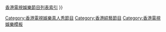 {{Navbox
|name    = 2021年ViuTV實況娛樂
|title   = [[ViuTV]] 實況娛樂節目（[[ViuTV電視節目列表 (2021年)|2021年]]）
|above = {{align|left| « {{smaller|[[Template:2020年ViuTV實況娛樂|2020]]}}}}{{align|right|{{smaller|[[Template:2022年ViuTV實況娛樂|2022]]}} » }}
|state = <includeonly>collapsed</includeonly>
|bodyclass  = hlist
|titlestyle = background-color:#87CEFA;
|groupstyle = background-color:#87CEFA;
|belowstyle = color:black; background-color:#87CEFA;

| group1 = 週一至週五 晩上7:30
| list1  = 
*{{tsl|yue|轉機 ON AIR}}
*[[囝囝女女730]]

| group2 = 週一至週五 晩上8:00
| list2  = 
*[[今餐有料到]]

| group3 = 週一至週五 晩上9:30/10:00
| list3  = 
*[[最後一屆口罩小姐選舉]]
*[[造美人]]
*[[積極到爆]]
*[[賭命夫妻]]
*[[全民造星IV]]

| group4 = 週一至週五 晩上10:30
| list4  = 
*[[點擺]]
*[[調查男女]]
*[[家務戰場]]
*[[家多咗個PET]]
*[[是滴是友]]
*[[考有Feel]]
*[[擊戰]]
*[[中女唔易做]]
*[[嫌疑事件簿]]
*[[納米無明火|-{納米無明火}-]]
*[[阿女又戀嚟]]
*[[AH佛真·惜玩]]
*[[甜爺爺]]
*[[夕陽新丁]]
*[[台灣乜都拜]]
*[[神的女主角]]
*[[Have A Sweet Gym]]
*[[唔試唔知份工好]]

| group5 = 週一至週五 晩上11:00
| list5  = 
*[[膠戰]]／[[膠戰新春SP]]
*[[歌手·門]]（第一輯）
*[[開運旅神團]]
*[[克服他她它]]
*[[不一樣的節日]]
*[[YOLO的練習曲]]
*[[學神出沒注意]]
*[[ERROR自肥企画|ERROR自肥企-{画}-]]
*[[掃街達人]]
*[[調教你MIRROR]]
*[[生存演技派]]
*[[海陸勁技場]]
*[[七救星]]
*[[幫緊你應援團]]
*[[宵夜燒到過埋夜]]
*[[蟲前有10個女仔]]
*[[香港秘密搜查官]]
*[[歌手·門]]（第二輯）
*[[我不是廢老]]

|group6 = 週一至週五 深夜12:30
|list6  = 
*[[Chill Club 推介]]

|group7 = 週六 晩上7:30
|list7  = 
*{{tsl|ja|かがくdeムチャミタス!|全能科學家}}<sup>#</sup>
*{{tsl|yue|維港·圍講}}
*{{tsl|yue|一百種生活}}
*{{tsl|yue|我要做世一}}

|group8 = 週六 晩上8:00
|list8  = 
*{{tsl|yue|亞洲早晨 (ViuTV)|亞洲早晨 (ViuTV 電視節目)|亞洲早晨}}
*{{tsl|yue|闖蕩埃及}}
*{{tsl|yue|妳想生活}}
*[[辣王傳]]
*{{tsl|yue|神跡·年中無休}}
*{{tsl|yue|Ayubowan 斯里蘭卡}}

|group9 = 週六 晩上11:00
|list9 = 
*{{tsl|ja|雨上がりの「Aさんの話」〜事情通に聞きました!〜|起底事務所}}<sup>#</sup>
*[[第六感 (綜藝節目)|第六感]]<sup>#</sup>

|group10 = 週日 晩上8:00
|list10  = 
*[[執屋]]
*[[異國風情畫]]
*[[山旮旯實習生]]
*{{tsl|yue|大神樂小區}}
*[[宜家宅急變]]
*{{tsl|yue|識碳一定係咁歎}}

|group11 = 週日 晩上9:30
|list11  = 
*[[Chill Club]]

|group12 = 週日 晩上10:30/11:00
|list12  = 
*{{tsl|yue|Talk星Day}}
*[[人類觀察學]]<sup>#</sup>
*[[直播王]]
*[[膠戰S2]]



|below= [[ViuTV電視節目列表 (2020年)|2020年]] ← '''2021年''' → [[ViuTV電視節目列表 (2022年)|2022年]]<br/><sup>#</sup>為[[香港電視娛樂]]外購節目<br>相關：[[香港電視娛樂]]{{·}}[[Template:香港電視娛樂節目列表索引|香港電視娛樂節目列表索引]]
}}
<noinclude>
[[Category:香港電視娛樂真人秀節目]]
[[Category:香港綜藝節目]]
[[Category:香港電視娛樂模板]]
</noinclude>